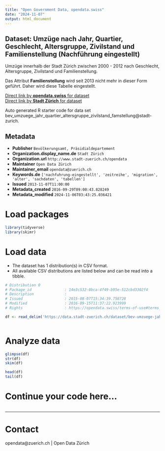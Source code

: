 ```yaml
---
title: "Open Government Data, opendata.swiss"
date: "2024-11-07"
output: html_document
---
```


## Dataset: Umzüge nach Jahr, Quartier, Geschlecht, Altersgruppe, Zivilstand und Familienstellung (Nachführung eingestellt)

Umzüge innerhalb der Stadt Zürich zwischen 2000 - 2012 nach Geschlecht, Altersgruppe, Zivilstand und Familienstellung.

Das Attribut **Familienstellung** wird seit 2013 nicht mehr in dieser Form geführt. Daher wird diese Tabelle eingestellt.

[Direct link by **opendata.swiss** for dataset](https://opendata.swiss/de/dataset/umzuge-nach-jahr-quartier-geschlecht-altersgruppe-zivilstand-und-familienstellung-nachfuhrung-e)<br>
[Direct link by **Stadt Zürich** for dataset](https://data.stadt-zuerich.ch/dataset/bev-umzuege-jahr-quartier-altersgruppe-zivilstand-famstellung)

Auto generated R starter code for data set bev_umzuege_jahr_quartier_altersgruppe_zivilstand_famstellung@stadt-zurich.

## Metadata

- **Publisher** `Bevölkerungsamt, Präsidialdepartement`
- **Organization.display_name.de** `Stadt Zürich`
- **Organization.url** `http://www.stadt-zuerich.ch/opendata`
- **Maintainer** `Open Data Zürich`
- **Maintainer_email** `opendata@zuerich.ch`
- **Keywords.de** `['nachfuhrung-eingestellt', 'zeitreihe', 'migration', 'alter', 'sachdaten', 'tabellen']`
- **Issued** `2013-11-07T11:00:00`
- **Metadata_created** `2016-09-29T09:00:43.828249`
- **Metadata_modified** `2024-11-06T03:43:25.036421`


# Load packages

```r

library(tidyverse)
library(skimr)

```

# Load data

-   The dataset has 1 distribution(s) in CSV format.
-   All available CSV distributions are listed below and can be read into a tibble.

```r

# Distribution 0
# Package_id               : 14e3c532-0bca-4f49-b95e-512cbd3302f4
# Description              : 
# Issued                   : 2015-08-07T15:34:39.758728
# Modified                 : 2016-09-15T11:37:22.923999
# Rights                   : https://opendata.swiss/terms-of-use#terms_open

df <- read_delim('https://data.stadt-zuerich.ch/dataset/bev-umzuege-jahr-quartier-altersgruppe-zivilstand-famstellung/download/bev_umzg_jahr_alter_geschlecht_ziv_famstell.csv')



```

# Analyze data

```r

glimpse(df)
str(df)
skim(df)

head(df)
tail(df)

```

# Continue your code here...

```r

```

------------------------------------------------------------------------

# Contact

opendata@zuerich.ch | Open Data Zürich

